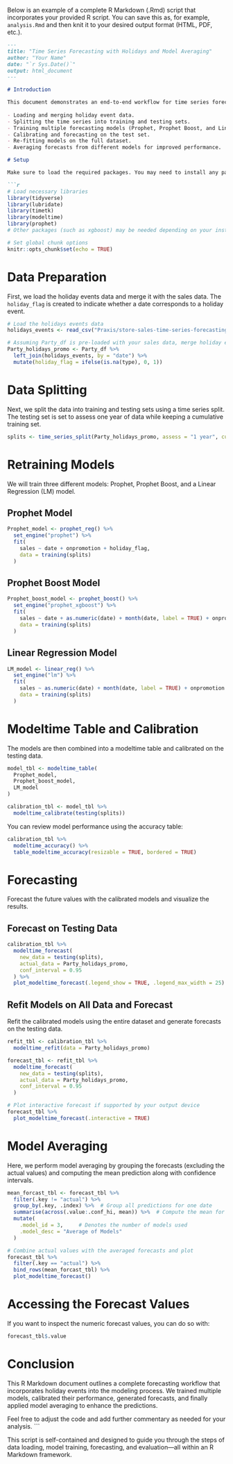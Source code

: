 Below is an example of a complete R Markdown (.Rmd) script that incorporates your provided R script. You can save this as, for example, `analysis.Rmd` and then knit it to your desired output format (HTML, PDF, etc.).

```markdown
---
title: "Time Series Forecasting with Holidays and Model Averaging"
author: "Your Name"
date: "`r Sys.Date()`"
output: html_document
---

# Introduction

This document demonstrates an end-to-end workflow for time series forecasting by enhancing sales data with holiday events. The process involves:
  
- Loading and merging holiday event data.
- Splitting the time series into training and testing sets.
- Training multiple forecasting models (Prophet, Prophet Boost, and Linear Regression).
- Calibrating and forecasting on the test set.
- Re-fitting models on the full dataset.
- Averaging forecasts from different models for improved performance.

# Setup

Make sure to load the required packages. You may need to install any packages that are not already available in your R environment.

```r
# Load necessary libraries
library(tidyverse)
library(lubridate)
library(timetk)
library(modeltime)
library(prophet)
# Other packages (such as xgboost) may be needed depending on your installation

# Set global chunk options
knitr::opts_chunk$set(echo = TRUE)
```

# Data Preparation

First, we load the holiday events data and merge it with the sales data. The `holiday_flag` is created to indicate whether a date corresponds to a holiday event.

```r
# Load the holidays events data
holidays_events <- read_csv("Praxis/store-sales-time-series-forecasting/holidays_events.csv")

# Assuming Party_df is pre-loaded with your sales data, merge holiday events
Party_holidays_promo <- Party_df %>% 
  left_join(holidays_events, by = "date") %>% 
  mutate(holiday_flag = ifelse(is.na(type), 0, 1))
```

# Data Splitting

Next, we split the data into training and testing sets using a time series split. The testing set is set to assess one year of data while keeping a cumulative training set.

```r
splits <- time_series_split(Party_holidays_promo, assess = "1 year", cumulative = TRUE)
```

# Retraining Models

We will train three different models: Prophet, Prophet Boost, and a Linear Regression (LM) model.

## Prophet Model

```r
Prophet_model <- prophet_reg() %>%
  set_engine("prophet") %>%
  fit(
    sales ~ date + onpromotion + holiday_flag,
    data = training(splits)
  )
```

## Prophet Boost Model

```r
Prophet_boost_model <- prophet_boost() %>%
  set_engine("prophet_xgboost") %>%
  fit(
    sales ~ date + as.numeric(date) + month(date, label = TRUE) + onpromotion + holiday_flag, 
    data = training(splits)
  )
```

## Linear Regression Model

```r
LM_model <- linear_reg() %>%
  set_engine("lm") %>%
  fit(
    sales ~ as.numeric(date) + month(date, label = TRUE) + onpromotion + holiday_flag,
    data = training(splits)
  )
```

# Modeltime Table and Calibration

The models are then combined into a modeltime table and calibrated on the testing data.

```r
model_tbl <- modeltime_table(
  Prophet_model,
  Prophet_boost_model,
  LM_model
)

calibration_tbl <- model_tbl %>%
  modeltime_calibrate(testing(splits))
```

You can review model performance using the accuracy table:

```r
calibration_tbl %>%
  modeltime_accuracy() %>%
  table_modeltime_accuracy(resizable = TRUE, bordered = TRUE)
```

# Forecasting

Forecast the future values with the calibrated models and visualize the results.

## Forecast on Testing Data

```r
calibration_tbl %>%
  modeltime_forecast(
    new_data = testing(splits),
    actual_data = Party_holidays_promo,
    conf_interval = 0.95
  ) %>%
  plot_modeltime_forecast(.legend_show = TRUE, .legend_max_width = 25)
```

## Refit Models on All Data and Forecast

Refit the calibrated models using the entire dataset and generate forecasts on the testing data.

```r
refit_tbl <- calibration_tbl %>%
  modeltime_refit(data = Party_holidays_promo)

forecast_tbl <- refit_tbl %>%
  modeltime_forecast(
    new_data = testing(splits),
    actual_data = Party_holidays_promo,
    conf_interval = 0.95
  )

# Plot interactive forecast if supported by your output device
forecast_tbl %>%
  plot_modeltime_forecast(.interactive = TRUE)
```

# Model Averaging

Here, we perform model averaging by grouping the forecasts (excluding the actual values) and computing the mean prediction along with confidence intervals.

```r
mean_forcast_tbl <- forecast_tbl %>%
  filter(.key != "actual") %>%
  group_by(.key, .index) %>%  # Group all predictions for one date
  summarise(across(.value:.conf_hi, mean)) %>%  # Compute the mean for each forecast metric
  mutate(
    .model_id = 3,     # Denotes the number of models used
    .model_desc = "Average of Models"
  )

# Combine actual values with the averaged forecasts and plot
forecast_tbl %>%
  filter(.key == "actual") %>%
  bind_rows(mean_forcast_tbl) %>%
  plot_modeltime_forecast()
```

# Accessing the Forecast Values

If you want to inspect the numeric forecast values, you can do so with:

```r
forecast_tbl$.value
```

# Conclusion

This R Markdown document outlines a complete forecasting workflow that incorporates holiday events into the modeling process. We trained multiple models, calibrated their performance, generated forecasts, and finally applied model averaging to enhance the predictions.

Feel free to adjust the code and add further commentary as needed for your analysis.
```

This script is self-contained and designed to guide you through the steps of data loading, model training, forecasting, and evaluation—all within an R Markdown framework.